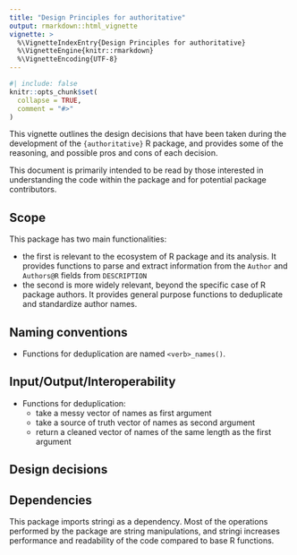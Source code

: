 ```yaml
---
title: "Design Principles for authoritative"
output: rmarkdown::html_vignette
vignette: >
  %\VignetteIndexEntry{Design Principles for authoritative}
  %\VignetteEngine{knitr::rmarkdown}
  %\VignetteEncoding{UTF-8}
---
```


```r
#| include: false
knitr::opts_chunk$set(
  collapse = TRUE,
  comment = "#>"
)
```

This vignette outlines the design decisions that have been taken during the development of the `{authoritative}` R package, and provides some of the reasoning, and possible pros and cons of each decision.

This document is primarily intended to be read by those interested in understanding the code within the package and for potential package contributors.

<!-- Text in angular brackets (<>) is to guide what to include for each section please delete the guidelines and replace for your package.

None of the sections are required, feel free to remove any sections not relevant to your package or add new sections if helpful. -->

## Scope

This package has two main functionalities:

- the first is relevant to the ecosystem of R package and its analysis. It provides functions to parse and extract information from the `Author` and `Authors@R` fields from `DESCRIPTION`
- the second is more widely relevant, beyond the specific case of R package authors. It provides general purpose functions to deduplicate and standardize author names.

## Naming conventions

- Functions for deduplication are named `<verb>_names()`.

## Input/Output/Interoperability

- Functions for deduplication:
  - take a messy vector of names as first argument
  - take a source of truth vector of names as second argument
  - return a cleaned vector of names of the same length as the first argument

## Design decisions

## Dependencies

This package imports stringi as a dependency. Most of the operations performed by the package are string manipulations, and stringi increases performance and readability of the code compared to base R functions.

